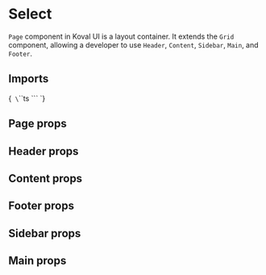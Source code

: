 
<Meta title="Layout/Page" of={PageStories} />

# Select

`Page` component in Koval UI is a layout container. It extends the `Grid` component, allowing a developer to use `Header`, `Content`, `Sidebar`, `Main`, and `Footer`.

## Imports

<Markdown>{`
\`\`\`ts
\`\`\`
`}</Markdown>

## Page props

<ArgTypes of={Page}/>

<Primary />

## Header props

<ArgTypes of={Header}/>

## Content props

<ArgTypes of={Content}/>

## Footer props

<ArgTypes of={Footer}/>

## Sidebar props

<ArgTypes of={Sidebar}/>

## Main props

<ArgTypes of={Main}/>


